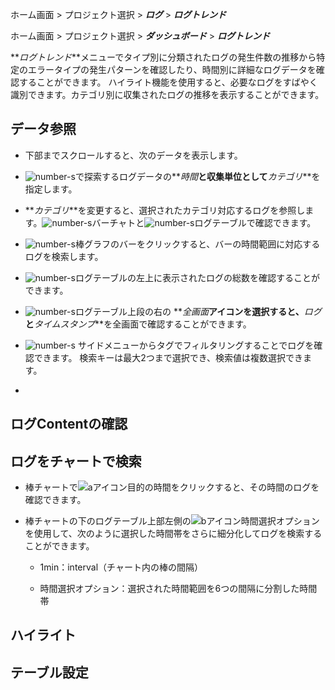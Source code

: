 
<Logroleview />

<Xclude product='aws-log'>

ホーム画面 > プロジェクト選択 > **_ログ_** > **_ログトレンド_**

</Xclude>

<InDoc product='aws-log'>

ホーム画面 > プロジェクト選択 > **_ダッシュボード_** > **_ログトレンド_**

</InDoc>

**_ログトレンド_**メニューでタイプ別に分類されたログの発生件数の推移から特定のエラータイプの発生パターンを確認したり、時間別に詳細なログデータを確認することができます。 ハイライト機能を使用すると、必要なログをすばやく識別できます。カテゴリ別に収集されたログの推移を表示することができます。 <Loguimainterm />

<ImgLang img='log-trend.png' desc='ログトレンド'/>

## データ参照

- 下部までスクロールすると、次のデータを表示します。

- ![number-s](/img/number-01.png)で探索するログデータの**_時間_**と収集単位として**_カテゴリ_**を指定します。

- **_カテゴリ_**を変更すると、選択されたカテゴリ対応するログを参照します。![number-s](/img/number-02.png)バーチャトと![number-s](/img/number-03.png)ログテーブルで確認できます。

- ![number-s](/img/number-02.png)棒グラフのバーをクリックすると、バーの時間範囲に対応するログを検索します。 

- ![number-s](/img/number-03.png)ログテーブルの左上に表示されたログの総数を確認することができます。 

- ![number-s](/img/number-03.png)ログテーブル上段の右の <LinkImage img='ic-fullscreen.svg' desc='全画面表示アイコン'/>**_全画面_**アイコンを選択すると、**_ログ_**と**_タイムスタンプ_**を全画面で確認することができます。

- ![number-s](/img/number-04.png) サイドメニューからタグでフィルタリングすることでログを確認できます。 検索キーは最大2つまで選択でき、検索値は複数選択できます。

- <Logagentoption />

## ログContentの確認


<Logcontentscheck />

## ログをチャートで検索

<ImgLang img='log-trend-bar.png' desc='ログトレンド棒チャート'/>

- 棒チャートで![aアイコン](/img/char-a.svg)目的の時間をクリックすると、その時間のログを確認できます。 

- 棒チャートの下のログテーブル上部左側の![bアイコン](/img/char-b.svg)時間選択オプションを使用して、次のように選択した時間帯をさらに細分化してログを検索することができます。

  - 1min：interval（チャート内の棒の間隔）

  - 時間選択オプション：選択された時間範囲を6つの間隔に分割した時間帯

## ハイライト


<Loghighlight /> 

## テーブル設定


<Loguitablesetting />
